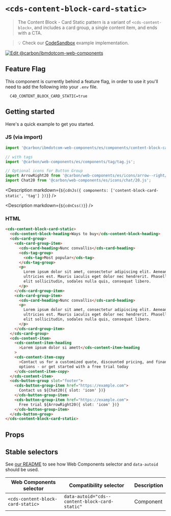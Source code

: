 
# `<cds-content-block-card-static>`

> The Content Block - Card Static pattern is a variant of `<cds-content-block>`,
> and includes a card group, a single content item, and ends with a CTA.

> 💡 Check our
> [CodeSandbox](https://githubbox.com/carbon-design-system/carbon-for-ibm-dotcom/tree/main/packages/web-components/examples/codesandbox/components/content-block-card-static)
> example implementation.

[![Edit @carbon/ibmdotcom-web-components](https://codesandbox.io/static/img/play-codesandbox.svg)](https://githubbox.com/carbon-design-system/carbon-for-ibm-dotcom/tree/main/packages/web-components/examples/codesandbox/components/content-block-card-static)

## Feature Flag

This component is currently behind a feature flag, in order to use it you'll
need to add the following into your `.env` file.

```
  C4D_CONTENT_BLOCK_CARD_STATIC=true
```

## Getting started

Here's a quick example to get you started.

### JS (via import)

```javascript
import '@carbon/ibmdotcom-web-components/es/components/content-block-card-static/index.js';

// with tags
import '@carbon/web-components/es/components/tag/tag.js';

// Optional icons for Button Group
import ArrowRight20 from '@carbon/web-components/es/icons/arrow--right/20.js';
import Chat20 from '@carbon/web-components/es/icons/chat/20.js';
```

<Description
  markdown={`${cdnJs({ components: ['content-block-card-static', 'tag'] })}`}
/>

<Description markdown={`${cdnCss()}`} />

### HTML

```html
<cds-content-block-card-static>
  <cds-content-block-heading>Ways to buy</cds-content-block-heading>
  <cds-card-group>
    <cds-card-group-item>
      <cds-card-heading>Nunc convallis</cds-card-heading>
      <cds-tag-group>
        <cds-tag>Most popular</cds-tag>
      </cds-tag-group>
      <p>
        Lorem ipsum dolor sit amet, consectetur adipiscing elit. Aenean et
        ultricies est. Mauris iaculis eget dolor nec hendrerit. Phasellus at
        elit sollicitudin, sodales nulla quis, consequat libero.
      </p>
    </cds-card-group-item>
    <cds-card-group-item>
      <cds-card-heading>Nunc convallis</cds-card-heading>
      <p>
        Lorem ipsum dolor sit amet, consectetur adipiscing elit. Aenean et
        ultricies est. Mauris iaculis eget dolor nec hendrerit. Phasellus at
        elit sollicitudin, sodales nulla quis, consequat libero.
      </p>
    </cds-card-group-item>
  </cds-card-group>
  <cds-content-item>
    <cds-content-item-heading
      >Lorem ipsum dolor si amett</cds-content-item-heading
    >
    <cds-content-item-copy
      >Contact us for a customized quote, discounted pricing, and financing
      options - or get started with a free trial today
    </cds-content-item-copy>
  </cds-content-item>
  <cds-button-group slot="footer">
    <cds-button-group-item href="https://example.com">
      Contact us ${Chat20({ slot: 'icon' })}
    </cds-button-group-item>
    <cds-button-group-item href="https://example.com">
      Free trial ${ArrowRight20({ slot: 'icon' })}
    </cds-button-group-item>
  </cds-button-group>
</cds-content-block-card-static>
```

## Props

<Props of="cds-content-block-card-static" />
<Description markdown={markdownContents} />

## Stable selectors

See
[our README](https://github.com/carbon-design-system/carbon-for-ibm-dotcom/tree/main/packages/web-components#stable-selectors-for-analytics-and-integratione2e-testing-in-web-components)
to see how Web Components selector and `data-autoid` should be used.

| Web Components selector           | Compatibility selector                         | Description |
| --------------------------------- | ---------------------------------------------- | ----------- |
| `<cds-content-block-card-static>` | `data-autoid="cds--content-block-card-static"` | Component   |

<Description markdown={contributing} />
